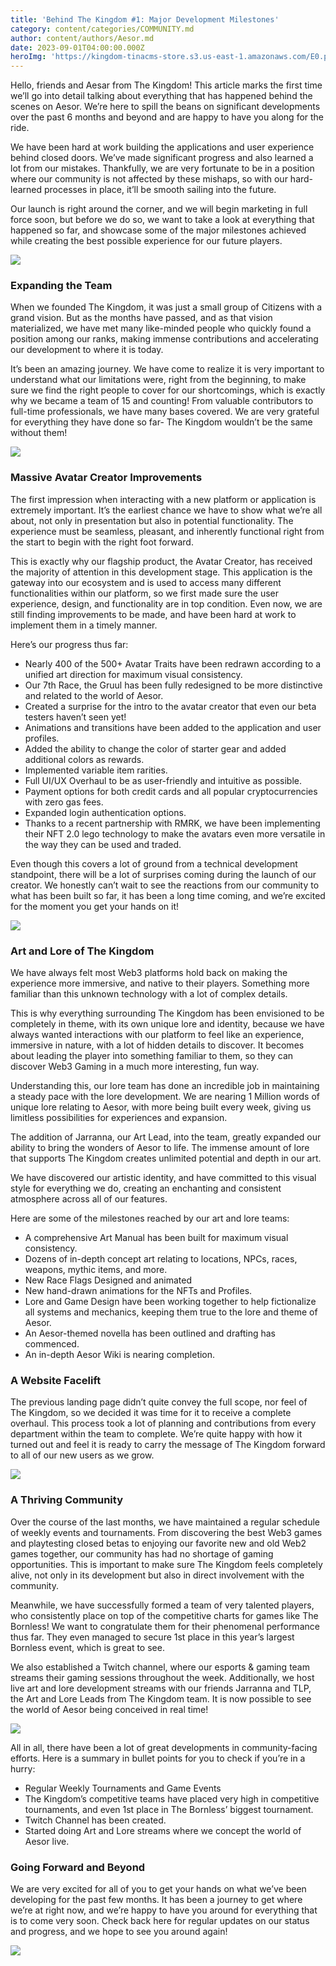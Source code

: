 ```yaml
---
title: 'Behind The Kingdom #1: Major Development Milestones'
category: content/categories/COMMUNITY.md
author: content/authors/Aesor.md
date: 2023-09-01T04:00:00.000Z
heroImg: 'https://kingdom-tinacms-store.s3.us-east-1.amazonaws.com/E0.png'
---
```


Hello, friends and Aesar from The Kingdom! This article marks the first time we’ll go into detail talking about everything that has happened behind the scenes on Aesor. We’re here to spill the beans on significant developments over the past 6 months and beyond and are happy to have you along for the ride. 

We have been hard at work building the applications and user experience behind closed doors. We’ve made significant progress and also learned a lot from our mistakes. Thankfully, we are very fortunate to be in a position where our community is not affected by these mishaps, so with our hard-learned processes in place, it’ll be smooth sailing into the future.

Our launch is right around the corner, and we will begin marketing in full force soon, but before we do so, we want to take a look at everything that happened so far, and showcase some of the major milestones achieved while creating the best possible experience for our future players.

![](https://kingdom-tinacms-store.s3.us-east-1.amazonaws.com/F0.jpg)

### Expanding the Team

When we founded The Kingdom, it was just a small group of Citizens with a grand vision. But as the months have passed, and as that vision materialized, we have met many like-minded people who quickly found a position among our ranks, making immense contributions and accelerating our development to where it is today.

It’s been an amazing journey. We have come to realize it is very important to understand what our limitations were, right from the beginning, to make sure we find the right people to cover for our shortcomings, which is exactly why we became a team of 15 and counting! From valuable contributors to full-time professionals, we have many bases covered. We are very grateful for everything they have done so far- The Kingdom wouldn’t be the same without them!

![](https://kingdom-tinacms-store.s3.us-east-1.amazonaws.com/F2.jpg)

### Massive Avatar Creator Improvements

The first impression when interacting with a new platform or application is extremely important. It’s the earliest chance we have to show what we’re all about, not only in presentation but also in potential functionality. The experience must be seamless, pleasant, and inherently functional right from the start to begin with the right foot forward.

This is exactly why our flagship product, the Avatar Creator, has received the majority of attention in this development stage. This application is the gateway into our ecosystem and is used to access many different functionalities within our platform, so we first made sure the user experience, design, and functionality are in top condition. Even now, we are still finding improvements to be made, and have been hard at work to implement them in a timely manner.

Here’s our progress thus far:

* Nearly 400 of the 500+ Avatar Traits have been redrawn according to a unified art direction for maximum visual consistency.
* Our 7th Race, the Gruul has been fully redesigned to be more distinctive and related to the world of Aesor.
* Created a surprise for the intro to the avatar creator that even our beta testers haven’t seen yet!
* Animations and transitions have been added to the application and user profiles.
* Added the ability to change the color of starter gear and added additional colors as rewards.
* Implemented variable item rarities.
* Full UI/UX Overhaul to be as user-friendly and intuitive as possible.
* Payment options for both credit cards and all popular cryptocurrencies with zero gas fees.
* Expanded login authentication options.
* Thanks to a recent partnership with RMRK, we have been implementing their NFT 2.0 lego technology to make the avatars even more versatile in the way they can be used and traded.

Even though this covers a lot of ground from a technical development standpoint, there will be a lot of surprises coming during the launch of our creator. We honestly can’t wait to see the reactions from our community to what has been built so far, it has been a long time coming, and we’re excited for the moment you get your hands on it!

![](https://kingdom-tinacms-store.s3.us-east-1.amazonaws.com/F1.jpg)

### Art and Lore of The Kingdom

We have always felt most Web3 platforms hold back on making the experience more immersive, and native to their players. Something more familiar than this unknown technology with a lot of complex details. 

This is why everything surrounding The Kingdom has been envisioned to be completely in theme, with its own unique lore and identity, because we have always wanted interactions with our platform to feel like an experience, immersive in nature, with a lot of hidden details to discover. It becomes about leading the player into something familiar to them, so they can discover Web3 Gaming in a much more interesting, fun way. 

Understanding this, our lore team has done an incredible job in maintaining a steady pace with the lore development. We are nearing 1 Million words of unique lore relating to Aesor, with more being built every week, giving us limitless possibilities for experiences and expansion.  

The addition of Jarranna, our Art Lead, into the team, greatly expanded our ability to bring the wonders of Aesor to life. The immense amount of lore that supports The Kingdom creates unlimited potential and depth in our art. 

We have discovered our artistic identity, and have committed to this visual style for everything we do, creating an enchanting and consistent atmosphere across all of our features.

Here are some of the milestones reached by our art and lore teams: 

* A comprehensive Art Manual has been built for maximum visual consistency.
* Dozens of in-depth concept art relating to locations, NPCs, races, weapons, mythic items, and more.
* New Race Flags Designed and animated
* New hand-drawn animations for the NFTs and Profiles.
* Lore and Game Design have been working together to help fictionalize all systems and mechanics, keeping them true to the lore and theme of Aesor.
* An Aesor-themed novella has been outlined and drafting has commenced.
* An in-depth Aesor Wiki is nearing completion.

### A Website Facelift

The previous landing page didn’t quite convey the full scope, nor feel of The Kingdom, so we decided it was time for it to receive a complete overhaul. This process took a lot of planning and contributions from every department within the team to complete. We’re quite happy with how it turned out and feel it is ready to carry the message of The Kingdom forward to all of our new users as we grow.

![](https://kingdom-tinacms-store.s3.us-east-1.amazonaws.com/F3.png)

### A Thriving Community

Over the course of the last months, we have maintained a regular schedule of weekly events and tournaments. From discovering the best Web3 games and playtesting closed betas to enjoying our favorite new and old Web2 games together, our community has had no shortage of gaming opportunities. This is important to make sure The Kingdom feels completely alive, not only in its development but also in direct involvement with the community.

Meanwhile, we have successfully formed a team of very talented players, who consistently place on top of the competitive charts for games like The Bornless! We want to congratulate them for their phenomenal performance thus far. They even managed to secure 1st place in this year’s largest Bornless event, which is great to see. 

We also established a Twitch channel, where our esports & gaming team streams their gaming sessions throughout the week. Additionally, we host live art and lore development streams with our friends Jarranna and TLP, the Art and Lore Leads from The Kingdom team. It is now possible to see the world of Aesor being conceived in real time!

![](https://kingdom-tinacms-store.s3.us-east-1.amazonaws.com/F1.gif)

All in all, there have been a lot of great developments in community-facing efforts. Here is a summary in bullet points for you to check if you’re in a hurry:

* Regular Weekly Tournaments and Game Events
* The Kingdom’s competitive teams have placed very high in competitive tournaments, and even 1st place in The Bornless’ biggest tournament.
* Twitch Channel has been created.
* Started doing Art and Lore streams where we concept the world of Aesor live. 

### Going Forward and Beyond

We are very excited for all of you to get your hands on what we’ve been developing for the past few months. It has been a journey to get where we’re at right now, and we’re happy to have you around for everything that is to come very soon. Check back here for regular updates on our status and progress, and we hope to see you around again!

![](https://kingdom-tinacms-store.s3.us-east-1.amazonaws.com/F00.jpg)
